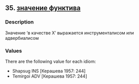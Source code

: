 ## 35. <a href =  'https://agricolamz.github.io/The_Circassian_Isoglosses_Database/35.html'>значение функтива</a>
### Description

Значение 'в качестве X' выражается инструменталисом или адвербиалисом

### Values
There are the following value for each idiom:

* Shapsug  INS [Керашева 1957: 244] 
* Temirgoi  ADV [Керашева 1957: 244] 

